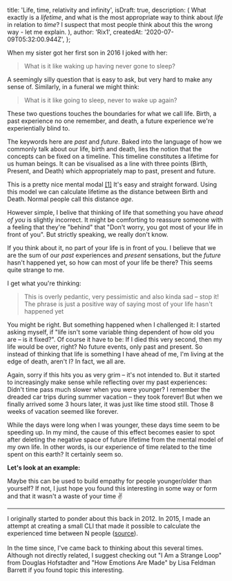 
  title: 'Life, time, relativity and infinity',
  isDraft: true,
  description: (
    <span>
      What exactly is a <i>lifetime</i>, and what is the most appropriate way to
      think about <i>life</i> in relation to <i>time</i>? I suspect that most
      people think about this the wrong way - let me explain.
    </span>
  ),
  author: 'Rix1',
  createdAt: '2020-07-09T05:32:00.944Z',
};

When my sister got her first son in 2016 I joked with her:

> What is it like waking up having never gone to sleep?

A seemingly silly question that is easy to ask, but very hard to make any sense of. Similarly, in a funeral we might think:

> What is it like going to sleep, never to wake up again?

These two questions touches the boundaries for what we call life. Birth, a past experience no one remember, and death, a future experience we're experientially blind to.

The keywords here are _past_ and _future_. Baked into the language of how we commonly talk about our life, birth and death, lies the notion that the concepts can be fixed on a timeline. This timeline constitutes a lifetime for us human beings. It can be visualised as a line with three points (Birth,
Present, and Death) which appropriately map to past, present and future.

<LifetimeSlider />

This is a pretty nice mental modal [[1]](#footnote-1) It's easy and straight forward. Using this model we can calculate lifetime as the distance between Birth and Death. Normal people call this distance _age_.

However simple, I belive that thinking of life that something you have _ahead of you_ is slightly incorrect. It might be comforting to reassure someone with a feeling that they're "behind" that "Don't worry, you got most of your life in front of you". But strictly speaking, we really don't know.

If you think about it, no part of your life is in front of you. I believe that we are the sum of our _past_ experiences and _present_ sensations, but the _future_ hasn't happened yet, so how can most of your life be there? This seems quite strange to me.

I get what you're thinking:

> This is overly pedantic, very pessimistic and also kinda sad – stop it! The phrase is just a positive way of saying most of your life hasn't happened yet

You might be right. But something happened when I challenged it: I started asking myself, if "life isn't some variable thing dependent of how old you are – is it fixed?". Of course it have to be: If I died this very second, then my life would be over, right? No future events, only past and present. So instead of
thinking that life is something I have ahead of me, I'm living at the edge of death, aren't I? In fact, we all are.

Again, sorry if this hits you as very grim – it's not intended to. But it started to increasingly make sense while reflecting over my past experiences: Didn't time pass much slower when you were younger? I remember the dreaded car trips during summer vacation – they took forever! But when we finally arrived some 3
hours later, it was just like time stood still. Those 8 weeks of vacation seemed like forever.

While the days were long when I was younger, these days time seem to be speeding up. In my mind, the cause of this effect becomes easier to spot after deleting the negative space of future lifetime from the mental model of my own life. In other words, is our experience of time related to the time spent on this earth? It certainly seem so.

**Let's look at an example:**

<CarTripExample />

Maybe this can be used to build empathy for people younger/older than yourself? If not, I just hope you found this interesting in some way or form and that it wasn't a waste of your time ✌️

---

<footnote id="footnote-1">
  I originally started to ponder about this back in 2012. In 2015, I made an
  attempt at creating a small CLI that made it possible to calculate the
  experienced time between N people (<a href="https://github.com/rix1/time">source</a>).
<br /><br />  
In the time since, I've came back to thinking about this several times. Although
not directly related, I suggest checking out "I Am a Strange Loop" from Douglas
Hofstadter and "How Emotions Are Made" by Lisa Feldman Barrett if you found
topic this interesting.

</footnote>

